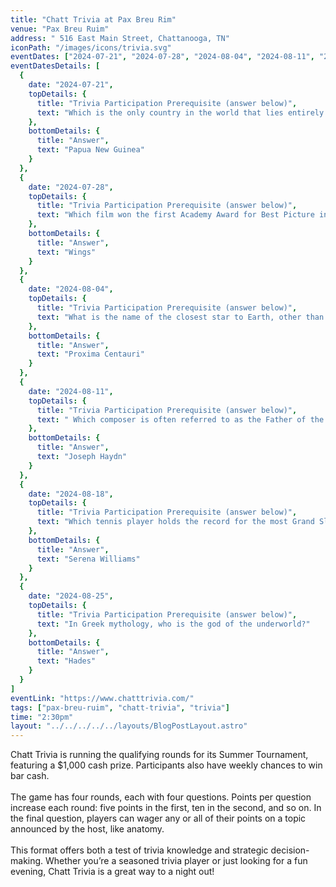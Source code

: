 ```yaml
---
title: "Chatt Trivia at Pax Breu Rim"
venue: "Pax Breu Ruim"
address: " 516 East Main Street, Chattanooga, TN"
iconPath: "/images/icons/trivia.svg"
eventDates: ["2024-07-21", "2024-07-28", "2024-08-04", "2024-08-11", "2024-08-18", "2024-08-25"]
eventDatesDetails: [
  {
    date: "2024-07-21", 
    topDetails: {
      title: "Trivia Participation Prerequisite (answer below)", 
      text: "Which is the only country in the world that lies entirely in the Southern Hemisphere and begins with the letter P?"
    },
    bottomDetails: {
      title: "Answer", 
      text: "Papua New Guinea"
    }
  },
  {
    date: "2024-07-28", 
    topDetails: {
      title: "Trivia Participation Prerequisite (answer below)", 
      text: "Which film won the first Academy Award for Best Picture in 1929?"
    },
    bottomDetails: {
      title: "Answer", 
      text: "Wings"
    }
  },
  {
    date: "2024-08-04", 
    topDetails: {
      title: "Trivia Participation Prerequisite (answer below)", 
      text: "What is the name of the closest star to Earth, other than the Sun?"
    },
    bottomDetails: {
      title: "Answer", 
      text: "Proxima Centauri"
    }
  },
  {
    date: "2024-08-11", 
    topDetails: {
      title: "Trivia Participation Prerequisite (answer below)", 
      text: " Which composer is often referred to as the Father of the Symphony"
    },
    bottomDetails: {
      title: "Answer", 
      text: "Joseph Haydn"
    }
  },
  {
    date: "2024-08-18", 
    topDetails: {
      title: "Trivia Participation Prerequisite (answer below)", 
      text: "Which tennis player holds the record for the most Grand Slam singles titles in the Open Era as of 2023?"
    },
    bottomDetails: {
      title: "Answer", 
      text: "Serena Williams"
    }
  },
  {
    date: "2024-08-25", 
    topDetails: {
      title: "Trivia Participation Prerequisite (answer below)", 
      text: "In Greek mythology, who is the god of the underworld?"
    },
    bottomDetails: {
      title: "Answer", 
      text: "Hades"
    }
  }
]
eventLink: "https://www.chatttrivia.com/"
tags: ["pax-breu-ruim", "chatt-trivia", "trivia"]
time: "2:30pm"
layout: "../../../../../layouts/BlogPostLayout.astro"
---
```


<div className="pt-10">
  Chatt Trivia is running the qualifying rounds for its Summer Tournament, featuring a $1,000 cash prize. Participants also have weekly chances to win bar cash.
  <br /><br />
  The game has four rounds, each with four questions. Points per question increase each round: five points in the first, ten in the second, and so on. In the final question, players can wager any or all of their points on a topic announced by the host, like anatomy.
  <br /><br />
  This format offers both a test of trivia knowledge and strategic decision-making. Whether you’re a seasoned trivia player or just looking for a fun evening, Chatt Trivia is a great way to a night out!
</div>

